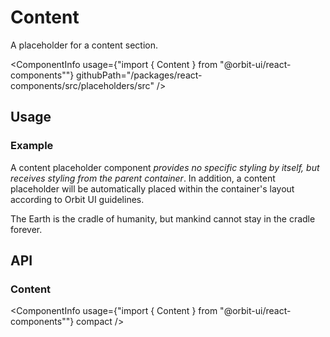 
<Meta
    title="Placeholders/Content"
    id="content"
/>

# Content

<Tagline>A placeholder for a content section.</Tagline>

<ComponentInfo
    usage={"import { Content } from \"@orbit-ui/react-components\""}
    githubPath="/packages/react-components/src/placeholders/src"
/>

## Usage

### Example

A content placeholder component *provides no specific styling by itself, but receives styling from the parent container*. In addition, a content placeholder will be automatically placed within the container's layout according to Orbit UI guidelines.

<Preview>
    <Story name="example">
        <Content>The Earth is the cradle of humanity, but mankind cannot stay in the cradle forever.</Content>
    </Story>
</Preview>

## API

### Content

<ComponentInfo
    usage={"import { Content } from \"@orbit-ui/react-components\""}
    compact
/>

<ArgsTable of={InnerContent} />
